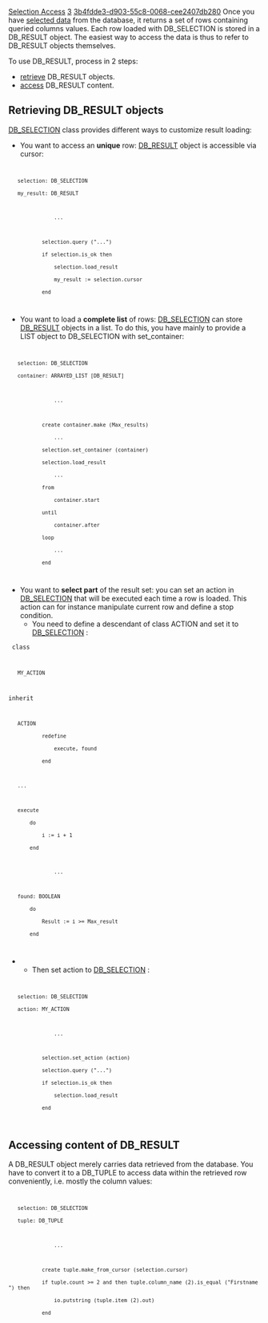[[Property:title|Selection Access]]
[[Property:weight|3]]
[[Property:uuid|3b4fdde3-d903-55c8-0068-cee2407db280]]
Once you have [[Database Selection|selected data]]  from the database, it returns a set of rows containing queried columns values. Each row loaded with DB_SELECTION is stored in a DB_RESULT object. The easiest way to access the data is thus to refer to DB_RESULT objects themselves. 


{{note|Take a look at the [[Data Object Coupling|Database/Eiffel objects Coupling]]  to learn advanced data handling features. }}

To use DB_RESULT, process in 2 steps:
*  [[#retrieve|retrieve]]  DB_RESULT objects. 
*  [[#access|access]]  DB_RESULT content. 

==Retrieving DB_RESULT objects==

[[ref:libraries/store/reference/db_selection_flatshort|DB_SELECTION]]  class provides different ways to customize result loading:
* You want to access an '''unique''' row: [[ref:libraries/store/reference/db_result_flatshort|DB_RESULT]]  object is accessible via cursor:
<code>
    selection: DB_SELECTION
    my_result: DB_RESULT

                ...

            selection.query ("...")
            if selection.is_ok then
                selection.load_result
                my_result := selection.cursor
            end
</code>

* You want to load a '''complete list''' of rows: [[ref:libraries/store/reference/db_selection_flatshort|DB_SELECTION]]  can store [[ref:libraries/store/reference/db_result_flatshort|DB_RESULT]]  objects in a list. To do this, you have mainly to provide a LIST object to DB_SELECTION with set_container:
<code>
    selection: DB_SELECTION
    container: ARRAYED_LIST [DB_RESULT]

                ...

            create container.make (Max_results)
                ...
            selection.set_container (container)
            selection.load_result
                ...
            from
                container.start
            until
                container.after
            loop
                ...
            end
</code>

{{tip|Provide [[ref:libraries/store/reference/db_selection_flatshort|DB_SELECTION]]  with the LIST structure convenient for what you need to do with the results. }}

* You want to '''select part''' of the result set: you can set an action in [[ref:libraries/store/reference/db_selection_flatshort|DB_SELECTION]]  that will be executed each time a row is loaded. This action can for instance manipulate current row and define a stop condition. 
** You need to define a descendant of class ACTION and set it to [[ref:libraries/store/reference/db_selection_flatshort|DB_SELECTION]] :
<code>
class
    MY_ACTION
inherit
    ACTION
            redefine
                execute, found
            end

	...

    execute
        do
            i := i + 1
        end

                ...

    found: BOOLEAN
        do
            Result := i >= Max_result
        end
</code>
** Then set action to [[ref:libraries/store/reference/db_selection_flatshort|DB_SELECTION]] :
<code>
    selection: DB_SELECTION
    action: MY_ACTION

                ...

            selection.set_action (action)
            selection.query ("...")
            if selection.is_ok then
                selection.load_result
            end
</code>



==Accessing content of DB_RESULT==

A DB_RESULT object merely carries data retrieved from the database. You have to convert it to a DB_TUPLE to access data within the retrieved row conveniently, i.e. mostly the column values:
<code>
    selection: DB_SELECTION
    tuple: DB_TUPLE

                ...

            create tuple.make_from_cursor (selection.cursor)
            if tuple.count >= 2 and then tuple.column_name (2).is_equal ("Firstname") then
                io.putstring (tuple.item (2).out)
            end
</code>


{{seealso|<br/>
[[Database Selection|Performing a database selection.]]  <br/>
[[Data Object Coupling|Coupling database data and Eiffel objects.]]  <br/>
}}



